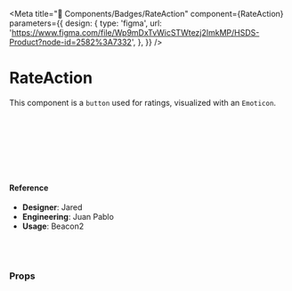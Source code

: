 
<Meta
  title="🧬 Components/Badges/RateAction"
  component={RateAction}
  parameters={{
    design: {
      type: 'figma',
      url:
        'https://www.figma.com/file/Wp9mDxTvWicSTWtezj2ImkMP/HSDS-Product?node-id=2582%3A7332',
    },
  }}
/>

# RateAction

This component is a `button` used for ratings, visualized with an `Emoticon`.

<Preview>
  <Story name="default">
    <div>
      <RateAction
        size={select('Size', { lg: 'lg', md: 'md', sm: 'sm' }, 'md')}
        name="reaction-happy"
        withCircle={boolean('withCircle', false)}
        disabled={boolean('disabled', false)}
      />
      <br />
      <br />
      <RateAction
        size={select('Size', { lg: 'lg', md: 'md', sm: 'sm' }, 'md')}
        name="reaction-okay"
        withCircle={boolean('withCircle', false)}
        disabled={boolean('disabled', false)}
      />
      <br />
      <br />
      <RateAction
        size={select('Size', { lg: 'lg', md: 'md', sm: 'sm' }, 'md')}
        name="reaction-sad"
        withCircle={boolean('withCircle', false)}
        disabled={boolean('disabled', false)}
      />
      <br />
      <br />
    </div>
  </Story>
</Preview>

#### Reference

- **Designer**: Jared
- **Engineering**: Juan Pablo
- **Usage**: Beacon2

<br />
<br />

### Props

<Props of={RateAction} />
